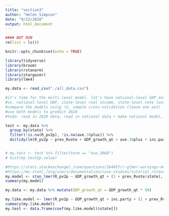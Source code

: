 ```yaml
---
title: "section3"
author: "Helen Simpson"
date: "9/23/2020"
output: html_document
---
```


```r
#### NOT RUN
rm(list = ls())

knitr::opts_chunk$set(echo = TRUE)

library(tidyverse)
library(broom)
library(rstanarm)
library(stargazer)
library(lme4)

my.data <- read_csv("./all_data.csv")

#it's time for the multi-level model. let's have national-level GDP and state-level real income, state-level vote last election, state level polls*time to election to predict state-level results
#vs. national-level GDP, state-level real income, state-level vote last election, national-level polls*time to election
#compare the models using r2, sample cross-validation (leave one out)
#use both models to predict 2020
#todo: read in 2020 data, read in national data + make national model, compare models (coefficients and p values), make 2020 predictions using local and state models
```

```r
test <- my.data %>% 
  group_by(state) %>% 
  filter(!is.na(R_pv2p), !is.na(ave.30plus)) %>% 
  do(tidy(lm(R_pv2p ~ prev_Rvote + GDP_growth_qt + ave.30plus + inc.party, data = .)))


# my.test <- test %>% filter(term == "ave.3060")
# hist(my.test$p.value)

```

```r
#https://stats.stackexchange[.]com/questions/164457/r-glmer-warnings-model-fails-to-converge-model-is-nearly-unidentifiable
#https://mc-stan[.]org/users/documentation/case-studies/tutorial_rstanarm.html#using-the-rstanarm-package
my.model <- stan_lmer(R_pv2p ~ GDP_growth_qt + (1 + prev_Rvote|state), data = my.data)
summary(my.model)

my.data <- my.data %>% mutate(GDP_growth_qt = GDP_growth_qt * 50)

my.like.model <- lmer(R_pv2p ~ GDP_growth_qt + inc.party + (1 + prev_Rvote + ave.30plus|state), data = my.data, REML = TRUE)
summary(my.like.model)
my.test <- data.frame(coef(my.like.model)$state[])
```

